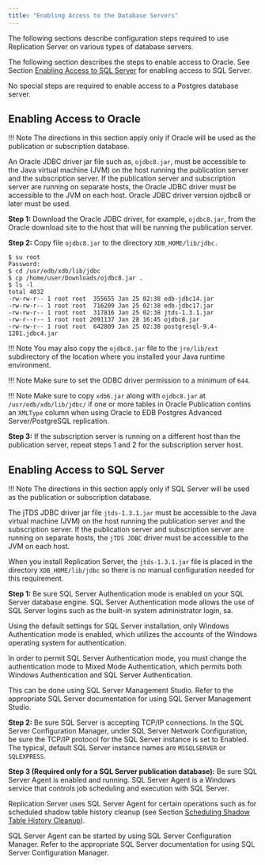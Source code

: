 ```yaml
---
title: "Enabling Access to the Database Servers"
---
```


<div id="enable_access_to_database" class="registered_link"></div>

The following sections describe configuration steps required to use Replication Server on various types of database servers.

The following section describes the steps to enable access to Oracle. See Section [Enabling Access to SQL Server](#enable_access_to_sql_server) for enabling access to SQL Server.

No special steps are required to enable access to a Postgres database server.

<div id="enable_access_to_oracle" class="registered_link"></div>

## Enabling Access to Oracle

!!! Note
    The directions in this section apply only if Oracle will be used as the publication or subscription database.

An Oracle JDBC driver jar file such as, `ojdbc8.jar`, must be accessible to the Java virtual machine (JVM) on the host running the publication server and the subscription server. If the publication server and subscription server are running on separate hosts, the Oracle JDBC driver must be accessible to the JVM on each host. Oracle JDBC driver version ojdbc8 or later must be used.

**Step 1:** Download the Oracle JDBC driver, for example, `ojdbc8.jar`, from the Oracle download site to the host that will be running the publication server.

**Step 2:** Copy file `ojdbc8.jar` to the directory `XDB_HOME/lib/jdbc.`

```text
$ su root
Password:
$ cd /usr/edb/xdb/lib/jdbc
$ cp /home/user/Downloads/ojdbc8.jar .
$ ls -l
total 4032
-rw-rw-r-- 1 root root  355655 Jan 25 02:38 edb-jdbc14.jar
-rw-rw-r-- 1 root root  716209 Jan 25 02:38 edb-jdbc17.jar
-rw-rw-r-- 1 root root  317816 Jan 25 02:38 jtds-1.3.1.jar
-rw-r--r-- 1 root root 2091137 Jan 28 16:45 ojdbc8.jar
-rw-rw-r-- 1 root root  642809 Jan 25 02:38 postgresql-9.4-1201.jdbc4.jar
```

!!! Note
    You may also copy the `ojdbc8.jar` file to the `jre/lib/ext` subdirectory of the location where you installed your Java runtime environment.

!!! Note
    Make sure to set the ODBC driver permission to a minimum of `644`.

!!! Note
    Make sure to copy `xdb6.jar` along with `ojdbc8.jar` at `/usr/edb/xdb/lib/jdbc/` if one or more tables in Oracle Publication contins an `XMLType` column when using Oracle to EDB Postgres Advanced Server/PostgreSQL replication.

**Step 3:** If the subscription server is running on a different host than the publication server, repeat steps 1 and 2 for the subscription server host.

<div id="enable_access_to_sql_server" class="registered_link"></div>

## Enabling Access to SQL Server

!!! Note
    The directions in this section apply only if SQL Server will be used as the publication or subscription database.

The jTDS JDBC driver jar file `jtds-1.3.1.jar` must be accessible to the Java virtual machine (JVM) on the host running the publication server and the subscription server. If the publication server and subscription server are running on separate hosts, the `jTDS JDBC` driver must be accessible to the JVM on each host.

When you install Replication Server, the `jtds-1.3.1.jar` file is placed in the directory `XDB_HOME/lib/jdbc` so there is no manual configuration needed for this requirement.

**Step 1:** Be sure SQL Server Authentication mode is enabled on your SQL Server database engine. SQL Server Authentication mode allows the use of SQL Server logins such as the built-in system administrator login, sa.

Using the default settings for SQL Server installation, only Windows Authentication mode is enabled, which utilizes the accounts of the Windows operating system for authentication.

In order to permit SQL Server Authentication mode, you must change the authentication mode to Mixed Mode Authentication, which permits both Windows Authentication and SQL Server Authentication.

This can be done using SQL Server Management Studio. Refer to the appropriate SQL Server documentation for using SQL Server Management Studio.

**Step 2:** Be sure SQL Server is accepting TCP/IP connections. In the SQL Server Configuration Manager, under SQL Server Network Configuration, be sure the TCP/IP protocol for the SQL Server instance is set to Enabled. The typical, default SQL Server instance names are `MSSQLSERVER` or `SQLEXPRESS`.

**Step 3 (Required only for a SQL Server publication database):** Be sure SQL Server Agent is enabled and running. SQL Server Agent is a Windows service that controls job scheduling and execution with SQL Server.

Replication Server uses SQL Server Agent for certain operations such as for scheduled shadow table history cleanup (see Section [Scheduling Shadow Table History Cleanup](../../07_common_operations/05_managing_history/#schedule_shadow_table_history_cleanup)).

SQL Server Agent can be started by using SQL Server Configuration Manager. Refer to the appropriate SQL Server documentation for using SQL Server Configuration Manager.

